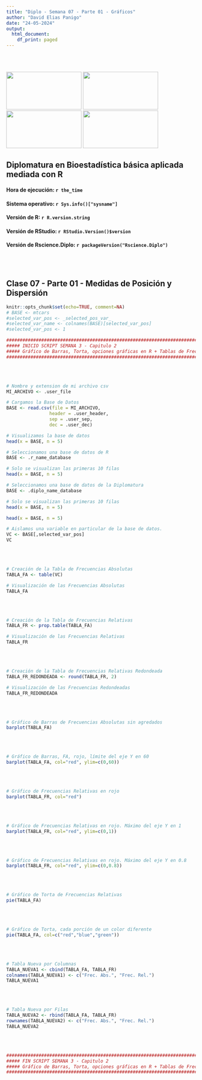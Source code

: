 ```yaml
---
title: "Diplo - Semana 07 - Parte 01 - Gráficos"
author: "David Elias Panigo"
date: "24-05-2024"
output:
  html_document:
    df_print: paged
---
```

<br>
<br>
<script>
document.addEventListener('DOMContentLoaded', function() {
  var title = document.querySelector('h1.title');
  var author = document.querySelector('.author');
  var date = document.querySelector('.date');
  
  title.style.display = 'none';
  author.style.display = 'none';
  date.style.display = 'none';
});
</script>

<div class="image-container">
  <img src="logo_01_unc.png"      class="inline-image" width="200"  height="100">
  <img src="logo_02_fcefyn.png"   class="inline-image" width="200"  height="100">
  <img src="logo_03_efadoc.png"   class="inline-image" width="200"  height="100">
  <img src="logo_04_rscience.png" class="inline-image" width="200"  height="100">
</div>

## Diplomatura en Bioestadística básica aplicada mediada con R

#### Hora de ejecución: `r the_time`
#### Sistema operativo: `r Sys.info()["sysname"]`
#### Versión de R: `r R.version.string`
#### Versión de RStudio: `r RStudio.Version()$version`
#### Versión de Rscience.Diplo: `r packageVersion("Rscience.Diplo")`

<br>
<br>

## Clase 07 - Parte 01 - Medidas de Posición y Dispersión

```r
knitr::opts_chunk$set(echo=TRUE, comment=NA)
# BASE <- mtcars
#selected_var_pos <- _selected_pos_var_ 
#selected_var_name <- colnames(BASE)[selected_var_pos]
#selected_var_pos <- 1
```


```r
#########################################################################
##### INICIO SCRIPT SEMANA 3 - Capitulo 2
##### Gráfico de Barras, Torta, opciones gráficas en R + Tablas de Frecuencias 
#########################################################################
```

<br>
<br>

```r
# Nombre y extension de mi archivo csv
MI_ARCHIVO <- .user_file

# Cargamos la Base de Datos
BASE <- read.csv(file = MI_ARCHIVO,
                header = .user_header,
                sep = .user_sep,
                dec = .user_dec)

# Visualizamos la base de datos
head(x = BASE, n = 5)
```

```r
# Seleccionamos una base de datos de R
BASE <- .r_name_database

# Solo se visualizan las primeras 10 filas
head(x = BASE, n = 5)
```

```r
# Seleccionamos una base de datos de la Diplomatura
BASE <- .diplo_name_database

# Solo se visualizan las primeras 10 filas
head(x = BASE, n = 5)
```

```r
head(x = BASE, n = 5)
```


```r
# Aislamos una variable en particular de la base de datos.
VC <- BASE[,selected_var_pos]
VC
```
<br>
<br>

```r
# Creación de la Tabla de Frecuencias Absolutas
TABLA_FA <- table(VC)

# Visualización de las Frecuencias Absolutas
TABLA_FA

```
<br>
<br>

```r
# Creación de la Tabla de Frecuencias Relativas
TABLA_FR <- prop.table(TABLA_FA)

# Visualización de las Frecuencias Relativas
TABLA_FR

```
<br>
<br>

```r
# Creación de la Tabla de Frecuencias Relativas Redondeada
TABLA_FR_REDONDEADA <- round(TABLA_FR, 2)

# Visualización de las Frecuencias Redondeadas
TABLA_FR_REDONDEADA 

```
<br>
<br>

```r
# Gráfico de Barras de Frecuencias Absolutas sin agredados
barplot(TABLA_FA)
```
<br>
<br>


```r
# Gráfico de Barras, FA, rojo, límite del eje Y en 60
barplot(TABLA_FA, col="red", ylim=c(0,60))
```
<br>
<br>

```r
# Gráfico de Frecuencias Relativas en rojo
barplot(TABLA_FR, col="red")
```
<br>
<br>

```r
# Gráfico de Frecuencias Relativas en rojo. Máximo del eje Y en 1
barplot(TABLA_FR, col="red", ylim=c(0,1))
```
<br>
<br>


```r
# Gráfico de Frecuencias Relativas en rojo. Máximo del eje Y en 0.8
barplot(TABLA_FR, col="red", ylim=c(0,0.8))
```
<br>
<br>

```r
# Gráfico de Torta de Frecuencias Relativas
pie(TABLA_FA)
```
<br>
<br>

```r
# Gráfico de Torta, cada porción de un color diferente
pie(TABLA_FA, col=c("red","blue","green"))
```
<br>
<br>

```r
# Tabla Nueva por Columnas
TABLA_NUEVA1 <- cbind(TABLA_FA, TABLA_FR)
colnames(TABLA_NUEVA1) <- c("Frec. Abs.", "Frec. Rel.")
TABLA_NUEVA1 

```
<br>
<br>


```r
# Tabla Nueva por Filas
TABLA_NUEVA2 <- rbind(TABLA_FA, TABLA_FR)
rownames(TABLA_NUEVA2) <- c("Frec. Abs.", "Frec. Rel.")
TABLA_NUEVA2

```
<br>
<br>

```r
#########################################################################
##### FIN SCRIPT SEMANA 3 - Capitulo 2
##### Gráfico de Barras, Torta, opciones gráficas en R + Tablas de Frecuencias 
#########################################################################
```

<br>
<br>



